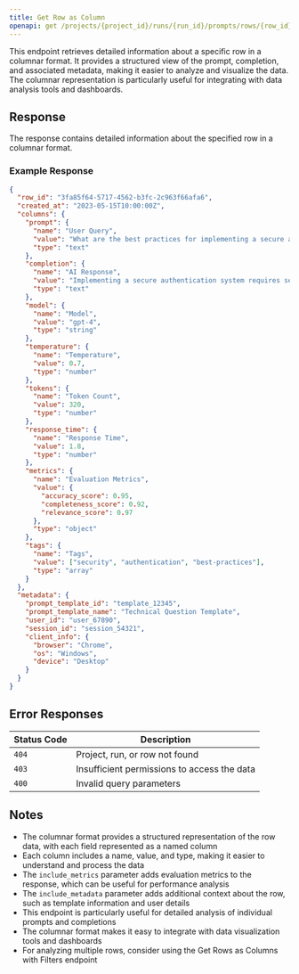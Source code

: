 ```yaml
---
title: Get Row as Column
openapi: get /projects/{project_id}/runs/{run_id}/prompts/rows/{row_id}/columnar
---
```


This endpoint retrieves detailed information about a specific row in a columnar format. It provides a structured view of the prompt, completion, and associated metadata, making it easier to analyze and visualize the data. The columnar representation is particularly useful for integrating with data analysis tools and dashboards.

## Response

The response contains detailed information about the specified row in a columnar format.

### Example Response

```json
{
  "row_id": "3fa85f64-5717-4562-b3fc-2c963f66afa6",
  "created_at": "2023-05-15T10:00:00Z",
  "columns": {
    "prompt": {
      "name": "User Query",
      "value": "What are the best practices for implementing a secure authentication system?",
      "type": "text"
    },
    "completion": {
      "name": "AI Response",
      "value": "Implementing a secure authentication system requires several best practices:\n\n1. Use strong password policies (minimum length, complexity requirements)\n2. Implement multi-factor authentication (MFA)\n3. Use secure password storage with strong hashing algorithms (bcrypt, Argon2)\n4. Implement account lockout policies after failed attempts\n5. Use HTTPS for all authentication requests\n6. Implement proper session management\n7. Use secure cookie settings (HttpOnly, Secure, SameSite)\n8. Regularly audit and update authentication mechanisms\n9. Implement proper error handling that doesn't leak sensitive information\n10. Consider using OAuth 2.0 or OpenID Connect for third-party authentication",
      "type": "text"
    },
    "model": {
      "name": "Model",
      "value": "gpt-4",
      "type": "string"
    },
    "temperature": {
      "name": "Temperature",
      "value": 0.7,
      "type": "number"
    },
    "tokens": {
      "name": "Token Count",
      "value": 320,
      "type": "number"
    },
    "response_time": {
      "name": "Response Time",
      "value": 1.8,
      "type": "number"
    },
    "metrics": {
      "name": "Evaluation Metrics",
      "value": {
        "accuracy_score": 0.95,
        "completeness_score": 0.92,
        "relevance_score": 0.97
      },
      "type": "object"
    },
    "tags": {
      "name": "Tags",
      "value": ["security", "authentication", "best-practices"],
      "type": "array"
    }
  },
  "metadata": {
    "prompt_template_id": "template_12345",
    "prompt_template_name": "Technical Question Template",
    "user_id": "user_67890",
    "session_id": "session_54321",
    "client_info": {
      "browser": "Chrome",
      "os": "Windows",
      "device": "Desktop"
    }
  }
}
```

## Error Responses

| Status Code | Description                                 |
| ----------- | ------------------------------------------- |
| `404`       | Project, run, or row not found              |
| `403`       | Insufficient permissions to access the data |
| `400`       | Invalid query parameters                    |

## Notes

- The columnar format provides a structured representation of the row data, with each field represented as a named column
- Each column includes a name, value, and type, making it easier to understand and process the data
- The `include_metrics` parameter adds evaluation metrics to the response, which can be useful for performance analysis
- The `include_metadata` parameter adds additional context about the row, such as template information and user details
- This endpoint is particularly useful for detailed analysis of individual prompts and completions
- The columnar format makes it easy to integrate with data visualization tools and dashboards
- For analyzing multiple rows, consider using the Get Rows as Columns with Filters endpoint
